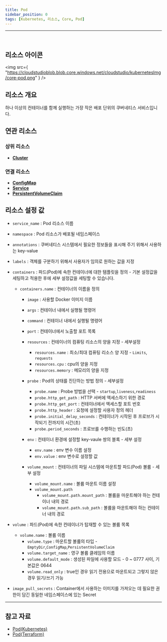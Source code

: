 ```yaml
---
title: Pod
sidebar_position: 0
tags: [Kubernetes, 리소스, Core, Pod]
---
```



<hr />
<br />


## 리소스 아이콘

<img
    src={
        "https://cloudstudioblob.blob.core.windows.net/cloudstudio/kubernetesImg/core-pod.png"
    }
/>

## 리소스 개요

하나 이상의 컨테이너를 함께 실행하는 가장 작은 배포 단위의 쿠버네티스 서비스입니다.

## 연관 리소스

### 상위 리소스

-   [**Cluster**](https://docs.cstudio.app/docs/resource/kubernetes/Base/Cluster)


### 연결 리소스

-   [**ConfigMap**](https://docs.cstudio.app/docs/resource/kubernetes/Core/ConfigMap)
-   [**Service**](https://docs.cstudio.app/docs/resource/kubernetes/Core/Service)
-   [**PersistentVolumeClaim**](https://docs.cstudio.app/docs/resource/kubernetes/Core/PersistentVolumeClaim)



## 리소스 설정 값

-   `service_name` : Pod 리소스 이름
-   `namespace` : Pod 리소스가 배포될 네임스페이스
-   `annotations` : 쿠버네티스 시스템에서 필요한 정보들을 표시해 주기 위해서 사용하는 key-value
-   `labels` : 객체를 구분하기 위해서 사용자가 임의로 원하는 값을 지정
-   `containers` : 파드(Pod)에 속한 컨테이너에 대한 템플릿을 정의 - 기본 설정값을 세팅하고 적용한 후에 세부 설정값을 세팅할 수 있습니다.
    -   `containers.name` : 컨테이너의 이름을 정의
        -   `image` : 사용할 Docker 이미지 이름
        -   `args` : 컨테이너 내에서 실행될 명령어
        -   `command` : 컨테이너 내에서 실행될 명령어
        -   `port` : 컨테이너에서 노출할 포트 목록 

        -   `resources` : 컨테이너의 컴퓨팅 리소스의 양을 지정  - 세부설정 
            -   `resources.name` : 최소/최대 컴퓨팅 리소스 양 지정   - `Limits`, `requests`     
            -   `resources.cpu` : cpu의 양을 지정    
            -   `resources.memory` : 메모리의 양을 지정

        -   `probe` : Pod의 상태를 진단하는 방법 정의  - 세부설정 
            -   `probe.name` : Probe 방법을 선택 - `startup`,`liveness`,`readiness`
            -   `probe.http_get_path` : HTTP 서버에 액세스하기 위한 경로
            -   `probe.http_get_port` : 컨테이너에서 액세스할 포트 번호
            -   `probe.http_header` : 요청에 설정할 사용자 정의 헤더
            -   `probe.initial_delay_seconds` : 컨테이너가 시작된 후 프로브가 시작되기 전까지의 시간(초)
            -   `probe.period_seconds` : 프로브를 수행하는 빈도(초)

        -   `env` : 컨테이너 환경에 설정할 key-vaule 쌍의 블록 - 세부 설정
            -   `env.name` : env 변수 이름 설정
            -   `env.value` : env 변수로 설정할 값

        -   `volume_mount` : 컨테이너의 파일 시스템에 마운트할 파드(Pod) 볼륨 - 세부 설정
            -   `volume_mount.name` : 볼륨 마운트 이름 설정
            -   `volume_mount.path` 
                -   `volume_mount.path.mount_path` : 볼륨을 마운트해야 하는 컨테이너 내의 경로
                -   `volume_mount.path.sub_path` : 볼륨을 마운트해야 하는 컨테이너 내의 경로
            
-   `volume` : 파드(Pod)에 속한 컨테이너가 탑재할 수 있는 볼륨 목록
    -   `volume.name` : 볼륨 이름
        -   `volume.type` : 마운트할 볼륨의 타입 - `EmptyDir`,`ConfigMap`,`PersistentVolumeClaim`
        -   `volume.target_name` : 영구 볼륨 클레임의 이름
        -   `volume.default_mode` : 생성된 파일에 사용할 모드 - 0 ~ 0777 사이, 기본값은 0644
        -   `volume.read_only` : true인 경우 읽기 전용으로 마운트되고 그렇지 않은 경우 읽기/쓰기 가능

-   `image_pull_secrets` : Container에서 사용하는 이미지를 가져오는 데 필요한 권한이 담긴 동일한 네임스페이스에 있는 Secret



---

## 참고 자료

-   [Pod(Kubernetes)](https://kubernetes.io/docs/concepts/workloads/pods/)
-   [Pod(Terraform)](https://registry.terraform.io/providers/hashicorp/kubernetes/latest/docs/resources/pod)
